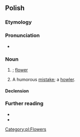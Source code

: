 ==Polish==

===Etymology===
{{suffix|pl|kwiat|ek}}

===Pronunciation===
* {{pl-p|a=Pl-kwiatek.ogg}}

===Noun===
{{pl-noun|m-in|dim=kwiatuszek}}

# {{diminutive of|pl|kwiat}}; [[flower]]
# {{lb|pl|colloquial}} A humorous [[mistake]]; a [[howler]].

====Declension====
{{pl-decl-noun-masc-inani|kwiat|k|a|kwiatek}}

===Further reading===
* {{R:pl:WSJP}}
* {{R:PWN}}

[[Category:pl:Flowers]]